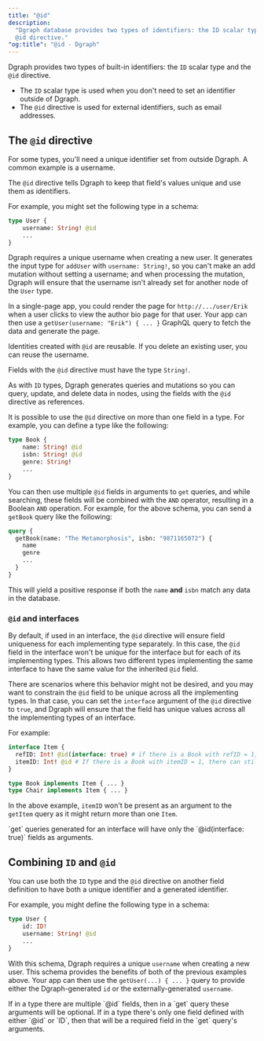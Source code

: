 ```yaml
---
title: "@id"
description:
  "Dgraph database provides two types of identifiers: the ID scalar type and the
  @id directive."
"og:title": "@id - Dgraph"
---
```



<DgraphWIP />

Dgraph provides two types of built-in identifiers: the `ID` scalar type and the
`@id` directive.

- The `ID` scalar type is used when you don't need to set an identifier outside
  of Dgraph.
- The `@id` directive is used for external identifiers, such as email addresses.

## The `@id` directive

For some types, you'll need a unique identifier set from outside Dgraph. A
common example is a username.

The `@id` directive tells Dgraph to keep that field's values unique and use them
as identifiers.

For example, you might set the following type in a schema:

```graphql
type User {
    username: String! @id
    ...
}
```

Dgraph requires a unique username when creating a new user. It generates the
input type for `addUser` with `username: String!`, so you can't make an add
mutation without setting a username; and when processing the mutation, Dgraph
will ensure that the username isn't already set for another node of the `User`
type.

In a single-page app, you could render the page for `http://.../user/Erik` when
a user clicks to view the author bio page for that user. Your app can then use a
`getUser(username: "Erik") { ... }` GraphQL query to fetch the data and generate
the page.

Identities created with `@id` are reusable. If you delete an existing user, you
can reuse the username.

Fields with the `@id` directive must have the type `String!`.

As with `ID` types, Dgraph generates queries and mutations so you can query,
update, and delete data in nodes, using the fields with the `@id` directive as
references.

It is possible to use the `@id` directive on more than one field in a type. For
example, you can define a type like the following:

```graphql
type Book {
    name: String! @id
    isbn: String! @id
    genre: String!
    ...
}
```

You can then use multiple `@id` fields in arguments to `get` queries, and while
searching, these fields will be combined with the `AND` operator, resulting in a
Boolean `AND` operation. For example, for the above schema, you can send a
`getBook` query like the following:

```graphql
query {
  getBook(name: "The Metamorphosis", isbn: "9871165072") {
    name
    genre
    ...
  }
}
```

This will yield a positive response if both the `name` **and** `isbn` match any
data in the database.

### `@id` and interfaces

By default, if used in an interface, the `@id` directive will ensure field
uniqueness for each implementing type separately. In this case, the `@id` field
in the interface won't be unique for the interface but for each of its
implementing types. This allows two different types implementing the same
interface to have the same value for the inherited `@id` field.

There are scenarios where this behavior might not be desired, and you may want
to constrain the `@id` field to be unique across all the implementing types. In
that case, you can set the `interface` argument of the `@id` directive to
`true`, and Dgraph will ensure that the field has unique values across all the
implementing types of an interface.

For example:

```graphql
interface Item {
  refID: Int! @id(interface: true) # if there is a Book with refID = 1, then there can't be a chair with that refID.
  itemID: Int! @id # If there is a Book with itemID = 1, there can still be a Chair with the same itemID.
}

type Book implements Item { ... }
type Chair implements Item { ... }
```

In the above example, `itemID` won't be present as an argument to the `getItem`
query as it might return more than one `Item`.

<Note>
  `get` queries generated for an interface will have only the `@id(interface:
  true)` fields as arguments.
</Note>

## Combining `ID` and `@id`

You can use both the `ID` type and the `@id` directive on another field
definition to have both a unique identifier and a generated identifier.

For example, you might define the following type in a schema:

```graphql
type User {
    id: ID!
    username: String! @id
    ...
}
```

With this schema, Dgraph requires a unique `username` when creating a new user.
This schema provides the benefits of both of the previous examples above. Your
app can then use the `getUser(...) { ... }` query to provide either the
Dgraph-generated `id` or the externally-generated `username`.

<Note>
  If in a type there are multiple `@id` fields, then in a `get` query these
  arguments will be optional. If in a type there's only one field defined with
  either `@id` or `ID`, then that will be a required field in the `get` query's
  arguments.
</Note>
